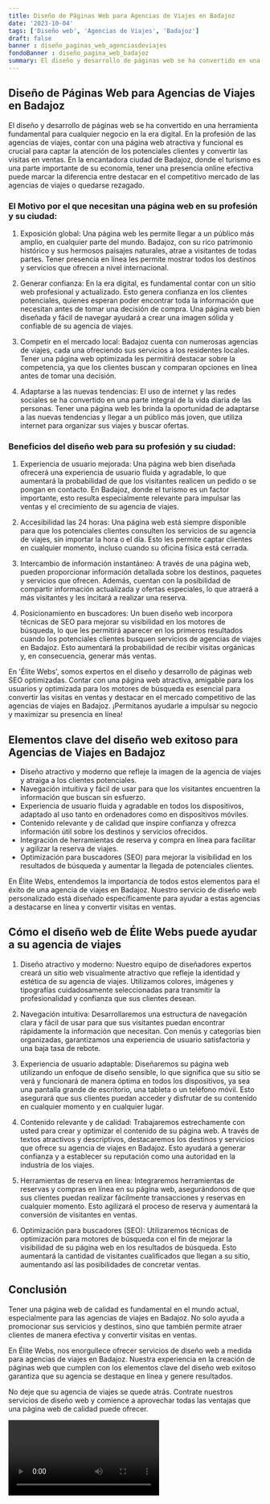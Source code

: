 ```yaml
---
title: Diseño de Páginas Web para Agencias de Viajes en Badajoz
date: '2023-10-04'
tags: ['Diseño web', 'Agencias de Viajes', 'Badajoz']
draft: false
banner : diseño_paginas_web_agenciasdeviajes
fondoBanner : diseño_pagina_web_badajoz
summary: El diseño y desarrollo de páginas web se ha convertido en una herramienta fundamental para cualquier negocio en la era digital. En la profesión de las agencias de viajes, contar con una página web atractiva y funcional es crucial para captar la atención de los potenciales clientes y convertir las visitas en ventas. En la encantadora ciudad de Badajoz, donde el turismo es una parte importante de su economía, tener una presencia online efectiva puede marcar la diferencia entre destacar en el competitivo mercado de las agencias de viajes o quedarse rezagado.
---
```


## Diseño de Páginas Web para Agencias de Viajes en Badajoz

El diseño y desarrollo de páginas web se ha convertido en una herramienta fundamental para cualquier negocio en la era digital. En la profesión de las agencias de viajes, contar con una página web atractiva y funcional es crucial para captar la atención de los potenciales clientes y convertir las visitas en ventas. En la encantadora ciudad de Badajoz, donde el turismo es una parte importante de su economía, tener una presencia online efectiva puede marcar la diferencia entre destacar en el competitivo mercado de las agencias de viajes o quedarse rezagado.

### El Motivo por el que necesitan una página web en su profesión y su ciudad:

1. Exposición global: Una página web les permite llegar a un público más amplio, en cualquier parte del mundo. Badajoz, con su rico patrimonio histórico y sus hermosos paisajes naturales, atrae a visitantes de todas partes. Tener presencia en línea les permite mostrar todos los destinos y servicios que ofrecen a nivel internacional.

2. Generar confianza: En la era digital, es fundamental contar con un sitio web profesional y actualizado. Esto genera confianza en los clientes potenciales, quienes esperan poder encontrar toda la información que necesitan antes de tomar una decisión de compra. Una página web bien diseñada y fácil de navegar ayudará a crear una imagen sólida y confiable de su agencia de viajes.

3. Competir en el mercado local: Badajoz cuenta con numerosas agencias de viajes, cada una ofreciendo sus servicios a los residentes locales. Tener una página web optimizada les permitirá destacar sobre la competencia, ya que los clientes buscan y comparan opciones en línea antes de tomar una decisión. 

4. Adaptarse a las nuevas tendencias: El uso de internet y las redes sociales se ha convertido en una parte integral de la vida diaria de las personas. Tener una página web les brinda la oportunidad de adaptarse a las nuevas tendencias y llegar a un público más joven, que utiliza internet para organizar sus viajes y buscar ofertas.

### Beneficios del diseño web para su profesión y su ciudad:

1. Experiencia de usuario mejorada: Una página web bien diseñada ofrecerá una experiencia de usuario fluida y agradable, lo que aumentará la probabilidad de que los visitantes realicen un pedido o se pongan en contacto. En Badajoz, donde el turismo es un factor importante, esto resulta especialmente relevante para impulsar las ventas y el crecimiento de su agencia de viajes.

2. Accesibilidad las 24 horas: Una página web está siempre disponible para que los potenciales clientes consulten los servicios de su agencia de viajes, sin importar la hora o el día. Esto les permite captar clientes en cualquier momento, incluso cuando su oficina física está cerrada.

3. Intercambio de información instantáneo: A través de una página web, pueden proporcionar información detallada sobre los destinos, paquetes y servicios que ofrecen. Además, cuentan con la posibilidad de compartir información actualizada y ofertas especiales, lo que atraerá a más visitantes y les incitará a realizar una reserva.

4. Posicionamiento en buscadores: Un buen diseño web incorpora técnicas de SEO para mejorar su visibilidad en los motores de búsqueda, lo que les permitirá aparecer en los primeros resultados cuando los potenciales clientes busquen servicios de agencias de viajes en Badajoz. Esto aumentará la probabilidad de recibir visitas orgánicas y, en consecuencia, generar más ventas.

En 'Élite Webs', somos expertos en el diseño y desarrollo de páginas web SEO optimizadas. Contar con una página web atractiva, amigable para los usuarios y optimizada para los motores de búsqueda es esencial para convertir las visitas en ventas y destacar en el mercado competitivo de las agencias de viajes en Badajoz. ¡Permítanos ayudarle a impulsar su negocio y maximizar su presencia en línea!

<GifSeo />

<Cta />

## Elementos clave del diseño web exitoso para Agencias de Viajes en Badajoz

- Diseño atractivo y moderno que refleje la imagen de la agencia de viajes y atraiga a los clientes potenciales.
- Navegación intuitiva y fácil de usar para que los visitantes encuentren la información que buscan sin esfuerzo.
- Experiencia de usuario fluida y agradable en todos los dispositivos, adaptado al uso tanto en ordenadores como en dispositivos móviles.
- Contenido relevante y de calidad que inspire confianza y ofrezca información útil sobre los destinos y servicios ofrecidos.
- Integración de herramientas de reserva y compra en línea para facilitar y agilizar la reserva de viajes.
- Optimización para buscadores (SEO) para mejorar la visibilidad en los resultados de búsqueda y aumentar la llegada de potenciales clientes.

En Élite Webs, entendemos la importancia de todos estos elementos para el éxito de una agencia de viajes en Badajoz. Nuestro servicio de diseño web personalizado está diseñado específicamente para ayudar a estas agencias a destacarse en línea y convertir visitas en ventas.

## Cómo el diseño web de Élite Webs puede ayudar a su agencia de viajes

1. Diseño atractivo y moderno: Nuestro equipo de diseñadores expertos creará un sitio web visualmente atractivo que refleje la identidad y estética de su agencia de viajes. Utilizamos colores, imágenes y tipografías cuidadosamente seleccionadas para transmitir la profesionalidad y confianza que sus clientes desean.

2. Navegación intuitiva: Desarrollaremos una estructura de navegación clara y fácil de usar para que sus visitantes puedan encontrar rápidamente la información que necesitan. Con menús y categorías bien organizadas, garantizamos una experiencia de usuario satisfactoria y una baja tasa de rebote.

3. Experiencia de usuario adaptable: Diseñaremos su página web utilizando un enfoque de diseño sensible, lo que significa que su sitio se verá y funcionará de manera óptima en todos los dispositivos, ya sea una pantalla grande de escritorio, una tableta o un teléfono móvil. Esto asegurará que sus clientes puedan acceder y disfrutar de su contenido en cualquier momento y en cualquier lugar.

4. Contenido relevante y de calidad: Trabajaremos estrechamente con usted para crear y optimizar el contenido de su página web. A través de textos atractivos y descriptivos, destacaremos los destinos y servicios que ofrece su agencia de viajes en Badajoz. Esto ayudará a generar confianza y a establecer su reputación como una autoridad en la industria de los viajes.

5. Herramientas de reserva en línea: Integraremos herramientas de reservas y compras en línea en su página web, asegurándonos de que sus clientes puedan realizar fácilmente transacciones y reservas en cualquier momento. Esto agilizará el proceso de reserva y aumentará la conversión de visitantes en ventas.

6. Optimización para buscadores (SEO): Utilizaremos técnicas de optimización para motores de búsqueda con el fin de mejorar la visibilidad de su página web en los resultados de búsqueda. Esto aumentará la cantidad de visitantes cualificados que llegan a su sitio, aumentando así las posibilidades de concretar ventas.

## Conclusión

Tener una página web de calidad es fundamental en el mundo actual, especialmente para las agencias de viajes en Badajoz. No solo ayuda a promocionar sus servicios y destinos, sino que también permite atraer clientes de manera efectiva y convertir visitas en ventas.

En Élite Webs, nos enorgullece ofrecer servicios de diseño web a medida para agencias de viajes en Badajoz. Nuestra experiencia en la creación de páginas web que cumplen con los elementos clave del diseño web exitoso garantiza que su agencia se destaque en línea y genere resultados.

No deje que su agencia de viajes se quede atrás. Contrate nuestros servicios de diseño web y comience a aprovechar todas las ventajas que una página web de calidad puede ofrecer.

<Video />

<CtaBot job='Agencias de Viajes' city='Badajoz'/>

<Gmaps query='Badajoz+españa+maps' />